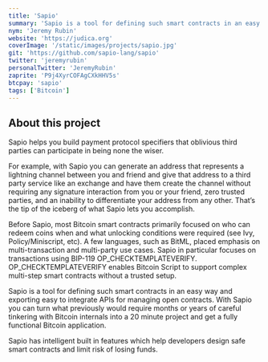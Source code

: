 ```yaml
---
title: 'Sapio'
summary: 'Sapio is a tool for defining such smart contracts in an easy way and exporting easy to integrate APIs for managing open contracts.'
nym: 'Jeremy Rubin'
website: 'https://judica.org'
coverImage: '/static/images/projects/sapio.jpg'
git: 'https://github.com/sapio-lang/sapio'
twitter: 'jeremyrubin'
personalTwitter: 'JeremyRubin'
zaprite: 'P9j4XyrCOFAgCXkHHV5s'
btcpay: 'sapio'
tags: ['Bitcoin']
---
```


## About this project

Sapio helps you build payment protocol specifiers that oblivious third parties can participate in being none the wiser.

For example, with Sapio you can generate an address that represents a lightning channel between you and friend and give that address to a third party service like an exchange and have them create the channel without requiring any signature interaction from you or your friend, zero trusted parties, and an inability to differentiate your address from any other.
That’s the tip of the iceberg of what Sapio lets you accomplish.

Before Sapio, most Bitcoin smart contracts primarily focused on who can redeem coins when and what unlocking conditions were required (see Ivy, Policy/Miniscript, etc). A few languages, such as BitML, placed emphasis on multi-transaction and multi-party use cases.
Sapio in particular focuses on transactions using BIP-119 OP_CHECKTEMPLATEVERIFY. OP_CHECKTEMPLATEVERIFY enables Bitcoin Script to support complex multi-step smart contracts without a trusted setup.

Sapio is a tool for defining such smart contracts in an easy way and exporting easy to integrate APIs for managing open contracts. With Sapio you can turn what previously would require months or years of careful tinkering with Bitcoin internals into a 20 minute project and get a fully functional Bitcoin application.

Sapio has intelligent built in features which help developers design safe smart contracts and limit risk of losing funds.
